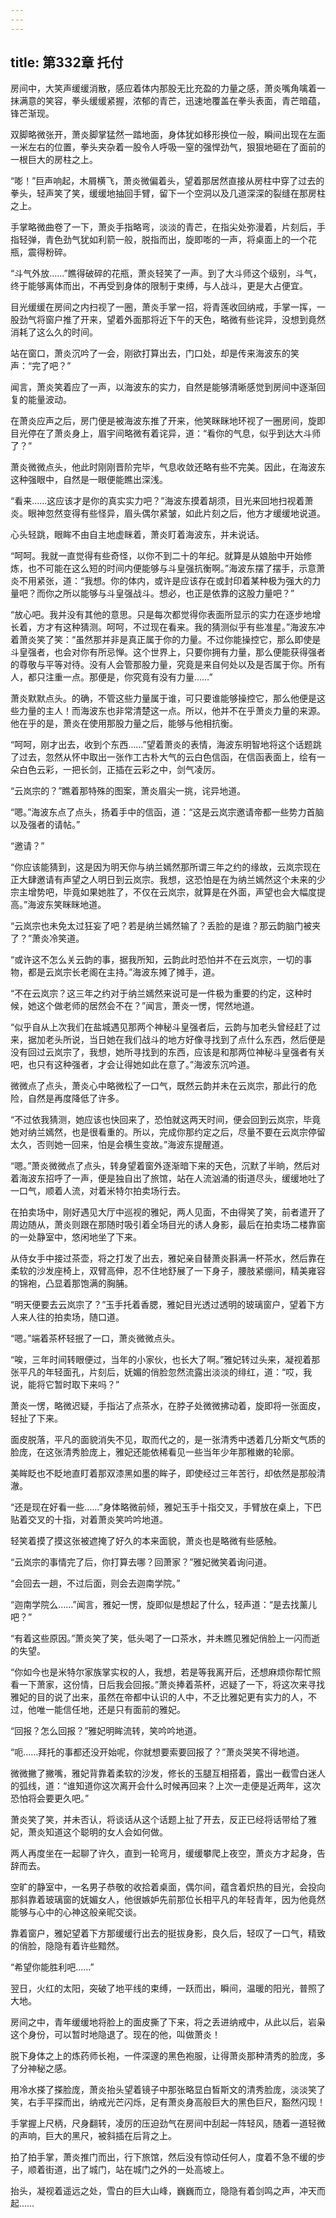 ```yaml
---
---
---
```

title: 第332章 托付
---



房间中，大笑声缓缓消散，感应着体内那股无比充盈的力量之感，萧炎嘴角噙着一抹满意的笑容，拳头缓缓紧握，浓郁的青芒，迅速地覆盖在拳头表面，青芒暗蕴，锋芒渐现。

双脚略微张开，萧炎脚掌猛然一踏地面，身体犹如移形换位一般，瞬间出现在左面一米左右的位置，拳头夹杂着一股令人呼吸一窒的强悍劲气，狠狠地砸在了面前的一根巨大的房柱之上。

“嘭！”巨声响起，木屑横飞，萧炎微偏着头，望着那居然直接从房柱中穿了过去的拳头，轻声笑了笑，缓缓地抽回手臂，留下一个空洞以及几道深深的裂缝在那房柱之上。

手掌略微曲卷了一下，萧炎手指略弯，淡淡的青芒，在指尖处弥漫着，片刻后，手指轻弹，青色劲气犹如利箭一般，脱指而出，旋即嘭的一声，将桌面上的一个花瓶，震得粉碎。

“斗气外放……”瞧得破碎的花瓶，萧炎轻笑了一声。到了大斗师这个级别，斗气，终于能够离体而出，不再受到身体的限制于束缚，与人战斗，更是大占便宜。

目光缓缓在房间之内扫视了一圈，萧炎手掌一招，将青莲收回纳戒，手掌一挥，一股劲气将窗户推了开来，望着外面那将近下午的天色，略微有些诧异，没想到竟然消耗了这么久的时间。

站在窗口，萧炎沉吟了一会，刚欲打算出去，门口处，却是传来海波东的笑声：“完了吧？”

闻言，萧炎笑着应了一声，以海波东的实力，自然是能够清晰感觉到房间中逐渐回复的能量波动。

在萧炎应声之后，房门便是被海波东推了开来，他笑眯眯地环视了一圈房间，旋即目光停在了萧炎身上，眉宇间略微有着诧异，道：“看你的气息，似乎到达大斗师了？”

萧炎微微点头，他此时刚刚晋阶完毕，气息收敛还略有些不完美。因此，在海波东这种强眼中，自然是一眼便能瞧出深浅。

“看来……这应该才是你的真实实力吧？”海波东摸着胡须，目光来回地扫视着萧炎。眼神忽然变得有些怪异，眉头偶尔紧皱，如此片刻之后，他方才缓缓地说道。

心头轻跳，眼眸不由自主地虚眯着，萧炎盯着海波东，并未说话。

“呵呵。我就一直觉得有些奇怪，以你不到二十的年纪。就算是从娘胎中开始修炼，也不可能在这么短的时间内便能够与斗皇强抗衡啊。”海波东摆了摆手，示意萧炎不用紧张，道：“我想。你的体内，或许是应该存在或封印着某种极为强大的力量吧？而你之所以能够与斗皇强战斗。想必，也正是依靠的这股力量吧？”

“放心吧。我并没有其他的意思。只是每次都觉得你表面所显示的实力在逐步地增长着，方才有这种猜测。呵呵，不过现在看来。我的猜测似乎有些准星。”海波东冲着萧炎笑了笑：“虽然那并非是真正属于你的力量。不过你能操控它，那么即使是斗皇强者，也会对你有所忌惮。这个世界上，只要你拥有力量，那么便能获得强者的尊敬与平等对待。没有人会管那股力量，究竟是来自何处以及是否属于你。所有人，都只注重一点。那便是，你究竟有没有力量……”

萧炎默默点头。的确，不管这些力量属于谁，可只要谁能够操控它，那么他便是这些力量的主人！而海波东也非常清楚这一点。所以，他并不在乎萧炎力量的来源。他在乎的是，萧炎在使用那股力量之后，能够与他相抗衡。

“呵呵，刚才出去，收到个东西……”望着萧炎的表情，海波东明智地将这个话题跳了过去，忽然从怀中取出一张作工古朴大气的云白色信函，在信函表面上，绘有一朵白色云彩，一把长剑，正插在云彩之中，剑气凌厉。

“云岚宗的？”瞧着那特殊的图案，萧炎眉尖一挑，诧异地道。

“嗯。”海波东点了点头，扬着手中的信函，道：“这是云岚宗邀请帝都一些势力首脑以及强者的请帖。”

“邀请？”

“你应该能猜到，这是因为明天你与纳兰嫣然那所谓三年之约的缘故，云岚宗现在正大肆邀请有声望之人明日到云岚宗。我想，这恐怕是在为纳兰嫣然这个未来的少宗主增势吧，毕竟如果她胜了，不仅在云岚宗，就算是在外面，声望也会大幅度提高。”海波东笑眯眯地道。

“云岚宗也未免太过狂妄了吧？若是纳兰嫣然输了？丢脸的是谁？那云韵脑门被夹了？”萧炎冷笑道。

“或许这不怎么关云韵的事，据我所知，云韵此时恐怕并不在云岚宗，一切的事物，都是云岚宗长老阁在主持。”海波东摊了摊手，道。

“不在云岚宗？这三年之约对于纳兰嫣然来说可是一件极为重要的约定，这种时候，她这个做老师的居然会不在？”闻言，萧炎一愣，愕然地道。

“似乎自从上次我们在盐城遇见那两个神秘斗皇强者后，云韵与加老头曾经赶了过来，据加老头所说，当日她在我们战斗的地方好像寻找到了点什么东西，然后便是没有回过云岚宗了，我想，她所寻找到的东西，应该是和那两位神秘斗皇强者有关吧，也只有这种强者，才会让得她如此在意了。”海波东沉吟道。

微微点了点头，萧炎心中略微松了一口气，既然云韵并未在云岚宗，那此行的危险，自然是再度降低了许多。

“不过依我猜测，她应该也快回来了，恐怕就这两天时间，便会回到云岚宗，毕竟她对纳兰嫣然，也是很看重的。所以，完成你那约定之后，尽量不要在云岚宗停留太久，否则她一回来，怕是会横生变故。”海波东提醒道。

“嗯。”萧炎微微点了点头，转身望着窗外逐渐暗下来的天色，沉默了半晌，然后对着海波东招呼了一声，便是独自出了旅馆，站在人流汹涌的街道尽头，缓缓地吐了一口气，顺着人流，对着米特尔拍卖场行去。

在拍卖场中，刚好遇见大厅中巡视的雅妃，两人见面，不由得笑了笑，前者遣开了周边随从，萧炎则跟在那随时吸引着全场目光的诱人身影，最后在拍卖场二楼靠窗的一处静室中，悠闲地坐了下来。

从侍女手中接过茶壶，将之打发了出去，雅妃亲自替萧炎斟满一杯茶水，然后靠在柔软的沙发座椅上，双臂高伸，忍不住地舒展了一下身子，腰肢紧绷间，精美雍容的锦袍，凸显着那饱满的胸脯。

“明天便要去云岚宗了？”玉手托着香腮，雅妃目光透过透明的玻璃窗户，望着下方人来人往的拍卖场，随口道。

“嗯。”端着茶杯轻抿了一口，萧炎微微点头。

“唉，三年时间转眼便过，当年的小家伙，也长大了啊。”雅妃转过头来，凝视着那张平凡的年轻面孔，片刻后，妩媚的俏脸忽然流露出淡淡的绯红，道：“哎，我说，能将它暂时取下来吗？”

萧炎一愣，略微迟疑，手指沾了点茶水，在脖子处微微拂动着，旋即将一张面皮，轻扯了下来。

面皮脱落，平凡的面貌消失不见，取而代之的，是一张清秀中透着几分斯文气质的脸庞，在这张清秀脸庞上，雅妃还能依稀看见一些当年少年那稚嫩的轮廓。

美眸眨也不眨地直盯着那双漆黑如墨的眸子，即使经过三年苦行，却依然是那般清澈。

“还是现在好看一些……”身体略微前倾，雅妃玉手十指交叉，手臂放在桌上，下巴贴着交叉的十指，对着萧炎笑吟吟地道。

轻笑着摸了摸这张被遮掩了好久的本来面貌，萧炎也是略微有些感触。

“云岚宗的事情完了后，你打算去哪？回萧家？”雅妃微笑着询问道。

“会回去一趟，不过后面，则会去迦南学院。”

“迦南学院么……”闻言，雅妃一愣，旋即似是想起了什么，轻声道：“是去找薰儿吧？”

“有着这些原因。”萧炎笑了笑，低头喝了一口茶水，并未瞧见雅妃俏脸上一闪而逝的失望。

“你如今也是米特尔家族掌实权的人，我想，若是等我离开后，还想麻烦你帮忙照看一下萧家，这份情，日后我会回报。”萧炎捧着茶杯，迟疑了一下，将这次来寻找雅妃的目的说了出来，虽然在帝都中认识的人中，不乏比雅妃更有实力的人，不过，他唯一能信任地，还是只有面前的雅妃。

“回报？怎么回报？”雅妃明眸流转，笑吟吟地道。

“呃……拜托的事都还没开始呢，你就想要索要回报了？”萧炎哭笑不得地道。

微微撇了撇嘴，雅妃背靠着柔软的沙发，修长的玉腿互相搭着，露出一截雪白迷人的弧线，道：“谁知道你这次离开会什么时候再回来？上次一走便是近两年，这次恐怕将会要更久吧。”

萧炎笑了笑，并未否认，将谈话从这个话题上扯了开去，反正已经将话带给了雅妃，萧炎知道这个聪明的女人会如何做。

两人再度坐在一起聊了许久，直到一轮弯月，缓缓攀爬上夜空，萧炎方才起身，告辞而去。

空旷的静室中，一名男子恭敬的收拾着桌面，偶尔间，蕴含着炽热的目光，会投向那斜靠着玻璃窗的妩媚女人，他很嫉妒先前那位长相平凡的年轻青年，因为他竟然能够与心中的心神这般亲昵交谈。

靠着窗户，雅妃望着下方那缓缓行出去的挺拔身影，良久后，轻叹了一口气，精致的俏脸，隐隐有着许些黯然。

“希望你能胜利吧……”

翌日，火红的太阳，突破了地平线的束缚，一跃而出，瞬间，温暖的阳光，普照了大地。

房间之中，青年缓缓地将脸上的面皮撕了下来，将之丢进纳戒中，从此以后，岩枭这个身份，可以暂时地隐退了。现在的他，叫做萧炎！

脱下身体之上的炼药师长袍，一件深邃的黑色袍服，让得萧炎那种清秀的脸庞，多了分神秘之感。

用冷水搽了搽脸庞，萧炎抬头望着镜子中那张略显白皙斯文的清秀脸庞，淡淡笑了笑，右手平探而出，纳戒光芒闪烁，足有萧炎身高般巨大的黑色巨尺，豁然闪现！

手掌握上尺柄，尺身翻转，凌厉的压迫劲气在房间中刮起一阵轻风，随着一道轻微的声响，巨大的黑尺，被斜插在后背之上。

拍了拍手掌，萧炎推门而出，行下旅馆，然后没有惊动任何人，度着不急不缓的步子，顺着街道，出了城门，站在城门之外的一处高坡上。

抬头，凝视着遥远之处，雪白的巨大山峰，巍巍而立，隐隐有着剑鸣之声，冲天而起……